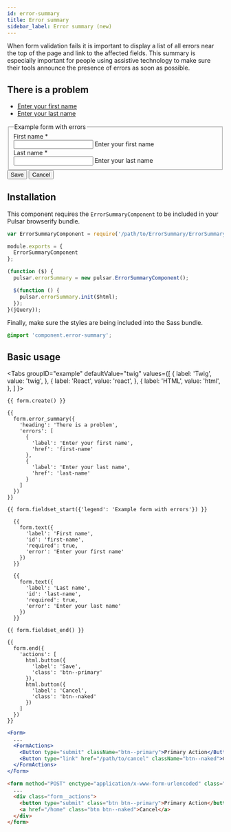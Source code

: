 ```yaml
---
id: error-summary
title: Error summary
sidebar_label: Error summary (new)
---
```



When form validation fails it is important to display a list of all errors near the top of the page and link to the affected fields. This summary is especially important for people using assistive technology to make sure their tools announce the presence of errors as soon as possible.

<div className="d-example">
<form method="POST" encType="application/x-www-form-urlencoded" className="form">
<section aria-labelledby="error-summary-title" data-error-summary="true" tabIndex="-1" className="error-summary">
<h2 className="error-summary__title" id="error-summary-title">There is a problem</h2>
<ul className="error-summary__list">
<li className="error-summary__list-item">
<a className="error-summary__list-link" href="#first-name">Enter your first name</a>
</li>
<li className="error-summary__list-item">
<a className="error-summary__list-link" href="#last-name">Enter your last name</a>
</li>
</ul>
</section>

<fieldset>
<legend className="legend">Example form with errors</legend>

<div className="form__group form__group--full has-error">
<label htmlFor="first-name" className="control__label">First name&nbsp;<span className="required-indicator" data-toggle="tooltips" title="" data-original-title="required">*</span></label>
<div className="controls">
<input id="first-name" required="" aria-required="true" type="text" aria-describedby="guid-12478230" aria-invalid="true" className="form__control" /><span className="help-block is-error" id="guid-12478230"><i aria-hidden="true" className="icon-warning-sign"></i> Enter your first name</span>
</div>
</div>

<div className="form__group form__group--full has-error">
<label htmlFor="last-name" className="control__label">Last name&nbsp;<span className="required-indicator" data-toggle="tooltips" title="" data-original-title="required">*</span></label>
<div className="controls">
<input id="last-name" required="" aria-required="true" type="text" aria-describedby="guid-482694121" aria-invalid="true" className="form__control" /><span className="help-block is-error" id="guid-482694121"><i aria-hidden="true" className="icon-warning-sign"></i> Enter your last name</span>
</div>
</div>
</fieldset>

<div className="form__actions">
<button className="btn btn--primary">Save</button>
<button className="btn btn--naked">Cancel</button>
</div>
</form>
</div>

## Installation

This component requires the `ErrorSummaryComponent` to be included in your Pulsar browserify bundle.

```jsx title="index.js"
var ErrorSummaryComponent = require('/path/to/ErrorSummary/ErrorSummaryComponent');

module.exports = {
  ErrorSummaryComponent
};
```

```jsx title="main.js"
(function ($) {
  pulsar.errorSummary = new pulsar.ErrorSummaryComponent();

  $(function () {
    pulsar.errorSummary.init($html);
  });
}(jQuery));
```

Finally, make sure the styles are being included into the Sass bundle.

```scss title="pulsar.scss"
@import 'component.error-summary';
```

## Basic usage

<Tabs
  groupID="example"
  defaultValue="twig"
  values={[
    { label: 'Twig', value: 'twig', },
    { label: 'React', value: 'react', },
    { label: 'HTML', value: 'html', },
  ]
}>
<TabItem value="twig">

```twig
{{ form.create() }}

{{
  form.error_summary({
    'heading': 'There is a problem',
    'errors': [
      {
        'label': 'Enter your first name',
        'href': 'first-name'
      },
      {
        'label': 'Enter your last name',
        'href': 'last-name'
      }
    ]
  })
}}

{{ form.fieldset_start({'legend': 'Example form with errors'}) }}

  {{
    form.text({
      'label': 'First name',
      'id': 'first-name',
      'required': true,
      'error': 'Enter your first name'
    })
  }}

  {{
    form.text({
      'label': 'Last name',
      'id': 'last-name',
      'required': true,
      'error': 'Enter your last name'
    })
  }}

{{ form.fieldset_end() }}

{{
  form.end({
    'actions': [
      html.button({
        'label': 'Save',
        'class': 'btn--primary'
      }),
      html.button({
        'label': 'Cancel',
        'class': 'btn--naked'
      })
    ]
  })
}}
```

</TabItem>
<TabItem value="react">

```jsx
<Form>
  ...
  <FormActions>
    <Button type="submit" className="btn--primary">Primary Action</Button>
    <Button type="link" href="/path/to/cancel" className="btn--naked">Cancel</Button>
  </FormActions>
</Form>
```

</TabItem>
<TabItem value="html">

```html
<form method="POST" enctype="application/x-www-form-urlencoded" class="form">
  ...
  <div class="form__actions">
    <button type="submit" class="btn btn--primary">Primary Action</button>
    <a href="/home" class="btn btn--naked">Cancel</a>
  </div>
</form>
```

</TabItem>
</Tabs>


